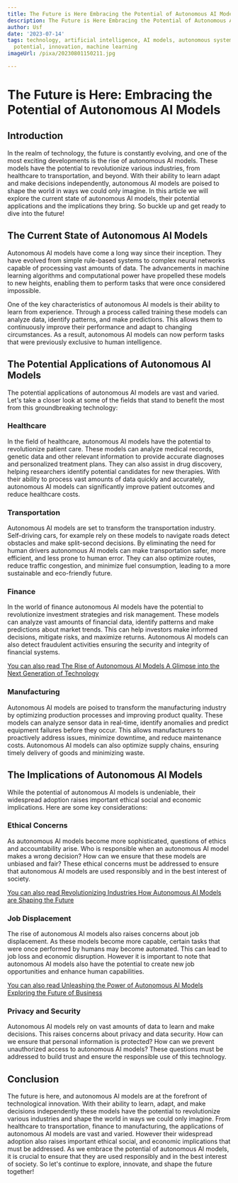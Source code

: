 ```yaml
---
title: The Future is Here Embracing the Potential of Autonomous AI Models
description: The Future is Here Embracing the Potential of Autonomous AI Models
author: Usf
date: '2023-07-14'
tags: technology, artificial intelligence, AI models, autonomous systems, future,
  potential, innovation, machine learning
imageUrl: /pixa/20230801150211.jpg

---
```

# The Future is Here: Embracing the Potential of Autonomous  AI Models

## Introduction

In the realm  of technology,  the future  is constantly evolving, and one of the most exciting developments is the rise of autonomous AI models. These models have the potential to revolutionize various industries, from healthcare to transportation, and beyond. With  their ability to learn adapt and make decisions independently, autonomous  AI models are poised to shape the world  in ways we could only imagine. In this article  we will explore the current state of autonomous  AI models, their  potential applications and the implications they bring. So buckle  up and  get ready to dive into the future!

## The Current State of Autonomous AI Models

Autonomous AI models have come a long way since their inception. They have evolved  from simple rule-based systems to  complex neural  networks capable of  processing vast amounts of data. The advancements in machine learning algorithms and computational  power  have propelled  these  models to new heights,  enabling them to perform tasks  that were  once considered  impossible.

One  of the key characteristics of autonomous AI models is their  ability to learn from experience. Through a process called training these models can analyze data, identify patterns, and make  predictions. This allows them to continuously improve their performance and adapt to changing circumstances. As a result, autonomous AI models can now perform tasks that were  previously exclusive to human intelligence.

##  The Potential Applications of Autonomous AI Models

The potential applications of autonomous AI  models  are vast and varied. Let's take  a closer look at  some of the fields that stand to benefit the most from this groundbreaking technology:

### Healthcare

In the field of healthcare, autonomous AI models have  the  potential to revolutionize patient care. These models  can analyze medical records, genetic  data and other relevant information to provide accurate diagnoses and personalized treatment plans. They can also assist  in drug discovery,  helping researchers  identify potential candidates for new therapies. With their ability to process vast amounts of data quickly and accurately, autonomous AI models can significantly improve patient outcomes and reduce healthcare costs.

### Transportation

Autonomous AI models are  set to transform the  transportation  industry.  Self-driving cars, for example rely  on these models to  navigate roads detect obstacles and make split-second decisions. By eliminating the need for human drivers  autonomous AI models can make transportation safer, more efficient, and less prone to human error. They can also optimize routes, reduce traffic congestion, and minimize fuel consumption, leading to a more sustainable and eco-friendly future.

###  Finance

In the world  of finance autonomous AI models have the potential to revolutionize  investment strategies and risk management. These models can analyze  vast amounts of financial data,  identify patterns and make predictions about market trends. This can help investors make informed decisions, mitigate risks, and maximize returns. Autonomous AI models can also detect fraudulent activities ensuring the security and integrity of financial systems.

[You can also read The Rise of Autonomous AI Models A Glimpse into the Next Generation of Technology](The%20Rise%20of%20Autonomous%20AI%20Models%20A%20Glimpse%20into%20the%20Next%20Generation%20of%20Technology)


### Manufacturing

Autonomous AI models are poised to transform the manufacturing industry by  optimizing production processes and  improving product quality. These models can analyze sensor data in real-time, identify  anomalies and predict  equipment failures before they occur. This allows manufacturers to proactively address issues, minimize downtime, and reduce maintenance costs. Autonomous AI models can  also optimize supply chains, ensuring timely delivery of goods and minimizing waste.

## The Implications of Autonomous AI Models

While the potential of autonomous AI models is undeniable, their widespread adoption raises important ethical social and economic implications. Here are some key considerations:

### Ethical Concerns

As autonomous AI models become more sophisticated, questions of ethics and accountability arise. Who is responsible when an  autonomous AI model makes a wrong decision? How can we ensure  that these models are  unbiased and fair? These ethical concerns must be addressed to ensure that autonomous AI models are used responsibly  and in the best interest of  society.

[You can also read Revolutionizing Industries  How Autonomous AI Models are Shaping the Future](Revolutionizing%20Industries%20How%20Autonomous%20AI%20Models%20are%20Shaping%20the%20Future)


### Job Displacement

The rise of autonomous AI models also raises concerns about job displacement. As these models become more capable, certain tasks that were once performed by humans may become automated. This  can lead to job loss and economic disruption. However it is important to note that autonomous AI models also have the potential to create new job opportunities and enhance human capabilities.

[You can also read Unleashing the Power of Autonomous AI Models Exploring the Future  of Business](Unleashing%20the%20Power%20of%20Autonomous%20AI%20Models%20Exploring%20the%20Future%20of%20Business)


### Privacy and Security

Autonomous AI  models  rely on vast amounts of data to learn and  make decisions. This raises concerns about privacy and data security. How can we ensure that personal information is protected? How can we prevent unauthorized access to  autonomous  AI models?  These questions must be addressed to build trust and  ensure the responsible use of this technology.

##  Conclusion

The future is here,  and autonomous AI models are at the forefront  of  technological innovation. With their ability to learn, adapt, and make decisions independently these models have the potential to revolutionize various industries  and shape  the world in ways we could only imagine. From healthcare  to transportation,  finance to  manufacturing, the applications of autonomous AI models are vast and varied.  However their widespread adoption also raises important ethical social, and economic  implications  that  must  be addressed. As  we embrace the potential of autonomous AI  models, it is crucial to ensure that they are used responsibly and in the best  interest of society.  So let's continue to explore, innovate, and shape the future together!